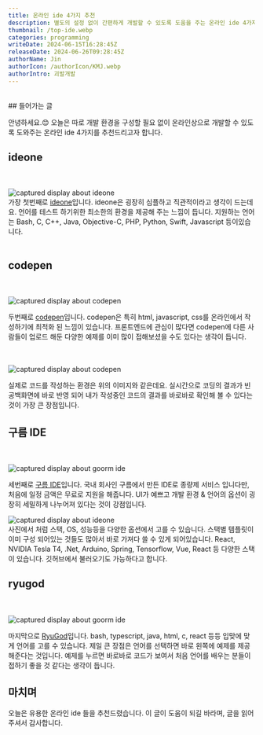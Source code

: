 ```yaml
---
title: 온라인 ide 4가지 추천
description: 별도의 설정 없이 간편하게 개발할 수 있도록 도움을 주는 온라인 ide 4가지를 추천합니다.
thumbnail: /top-ide.webp
categories: programming
writeDate: 2024-06-15T16:28:45Z
releaseDate: 2024-06-26T09:28:45Z
authorName: Jin
authorIcon: /authorIcon/KMJ.webp
authorIntro: 괴발개발
---
```

<br/>
## 들어가는 글

안녕하세요.😊 오늘은 따로 개발 환경을 구성할 필요 없이 온라인상으로 개발할 수 있도록 도와주는 온라인 ide 4가지를 추천드리고자 합니다.

## ideone

<br/><br/>
<img src="/ide-one.webp" alt="captured display about ideone" width={500} height={300} />
<br/>
가장 첫번째로 [ideone](https://ideone.com/)입니다.
ideone은 굉장히 심플하고 직관적이라고 생각이 드는데요.
언어를 테스트 하기위한 최소한의 환경을 제공해 주는 느낌이 듭니다.
지원하는 언어는 Bash, C, C++, Java, Objective-C, PHP, Python, Swift, Javascript 등이있습니다.
<br/><br/>

## codepen

<br/><br/>
<img src="/code-pen-1.webp" alt="captured display about codepen" width={700} height={300} />
<br/>

두번째로 [codepen](https://codepen.io/)입니다.
codepen은 특히 html, javascript, css를 온라인에서 작성하기에 최적화 된 느낌이 있습니다. 프론트엔드에 관심이 많다면 codepen에 다른 사람들이 업로드 해둔 다양한 예제를 이미 많이 접해보셨을 수도 있다는 생각이 듭니다.

<br/><br/>
<img src="/code-pen-2.webp" alt="captured display about codepen" width={700} height={300} />

실제로 코드를 작성하는 환경은 위의 이미지와 같은데요. 실시간으로 코딩의 결과가 빈 공백화면에 바로 반영 되어 내가 작성중인 코드의 결과를 바로바로 확인해 볼 수 있다는 것이 가장 큰 장점입니다.


## 구름 IDE

<br/><br/>
<img src="/goorm-ide-2.webp" alt="captured display about goorm ide" width={700} height={300} />
<br/>

세번째로 [구름 IDE](https://ide.goorm.io/)입니다.
국내 회사인 구름에서 만든 IDE로 종량제 서비스 입니다만, 처음에 일정 금액은 무료로 지원을 해줍니다.
UI가 예쁘고 개발 환경 & 언어의 옵션이 굉장히 세밀하게 나누어져 있다는 것이 강점입니다.
<br/>

<img src="/goorm-ide-1.webp" alt="captured display about ideone" width={300} height={300} />

<br/>
사진에서 처럼 스택, OS, 성능등을 다양한 옵션에서 고를 수 있습니다.
스택별 템플릿이 이미 구성 되어있는 것들도 많아서 바로 가져다 쓸 수 있게 되어있습니다.
React, NVIDIA Tesla T4, .Net, Arduino, Spring, Tensorflow, Vue, React 등 다양한 스택이 있습니다.
깃허브에서 불러오기도 가능하다고 합니다.

## ryugod
<br/><br/>
<img src="/goorm-ide-2.webp" alt="captured display about goorm ide" width={300} height={300} />
<br/>

마지막으로 [RyuGod](https://www.ryugod.com/pages/ide/bash)입니다.
bash, typescript, java, html, c, react 등등 입맞에 맞게 언어를 고를 수 있습니다.
제일 큰 장점은 언어를 선택하면 바로 왼쪽에 예제를 제공해준다는 것입니다.
예제를 누르면 바로바로 코드가 보여서 처음 언어를 배우는 분들이 접하기 좋을 것 같다는 생각이 듭니다.

## 마치며
오늘은 유용한 온라인 ide 들을 추천드렸습니다. 이 글이 도움이 되길 바라며, 글을 읽어주셔서 감사합니다.
<br/><br/>